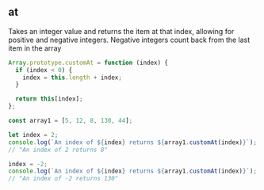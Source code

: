 
## at

Takes an integer value and returns the item at that index,
allowing for positive and negative integers. Negative integers
count back from the last item in the array

```js
Array.prototype.customAt = function (index) {
  if (index < 0) {
    index = this.length + index;
  }

  return this[index];
};

const array1 = [5, 12, 8, 130, 44];

let index = 2;
console.log(`An index of ${index} returns ${array1.customAt(index)}`);
// "An index of 2 returns 8"

index = -2;
console.log(`An index of ${index} returns ${array1.customAt(index)}`);
// "An index of -2 returns 130"
```

